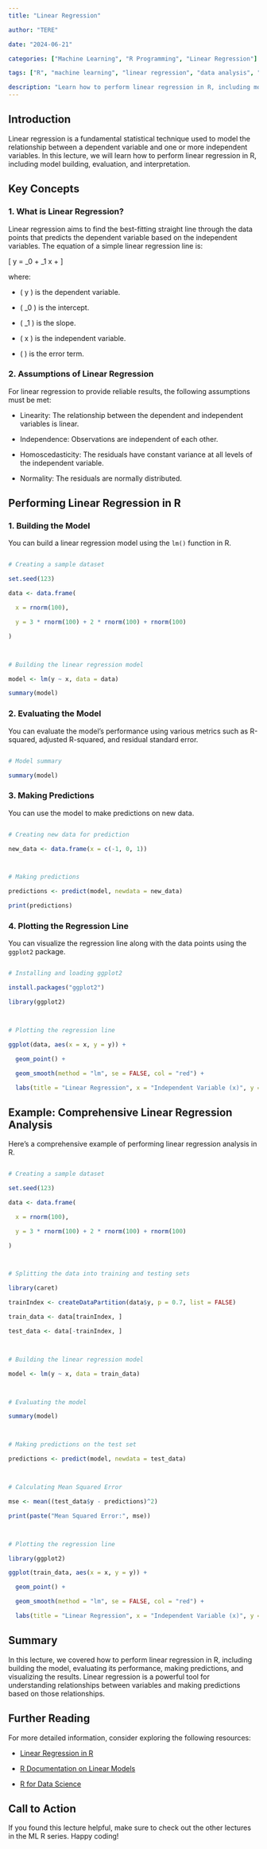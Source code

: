 ```yaml
---
title: "Linear Regression"

author: "TERE"

date: "2024-06-21"

categories: ["Machine Learning", "R Programming", "Linear Regression"]

tags: ["R", "machine learning", "linear regression", "data analysis", "coding in R"]

description: "Learn how to perform linear regression in R, including model building, evaluation, and interpretation. This lecture covers essential techniques for implementing linear regression models in R."
---
```



## Introduction



Linear regression is a fundamental statistical technique used to model the relationship between a dependent variable and one or more independent variables. In this lecture, we will learn how to perform linear regression in R, including model building, evaluation, and interpretation.



## Key Concepts



### 1. What is Linear Regression?



Linear regression aims to find the best-fitting straight line through the data points that predicts the dependent variable based on the independent variables. The equation of a simple linear regression line is:



\[ y = \beta_0 + \beta_1 x + \epsilon \]



where:

- \( y \) is the dependent variable.

- \( \beta_0 \) is the intercept.

- \( \beta_1 \) is the slope.

- \( x \) is the independent variable.

- \( \epsilon \) is the error term.



### 2. Assumptions of Linear Regression



For linear regression to provide reliable results, the following assumptions must be met:

- Linearity: The relationship between the dependent and independent variables is linear.

- Independence: Observations are independent of each other.

- Homoscedasticity: The residuals have constant variance at all levels of the independent variable.

- Normality: The residuals are normally distributed.



## Performing Linear Regression in R



### 1. Building the Model



You can build a linear regression model using the `lm()` function in R.



```r

# Creating a sample dataset

set.seed(123)

data <- data.frame(

  x = rnorm(100),

  y = 3 * rnorm(100) + 2 * rnorm(100) + rnorm(100)

)



# Building the linear regression model

model <- lm(y ~ x, data = data)

summary(model)

```



### 2. Evaluating the Model



You can evaluate the model's performance using various metrics such as R-squared, adjusted R-squared, and residual standard error.



```r

# Model summary

summary(model)

```



### 3. Making Predictions



You can use the model to make predictions on new data.



```r

# Creating new data for prediction

new_data <- data.frame(x = c(-1, 0, 1))



# Making predictions

predictions <- predict(model, newdata = new_data)

print(predictions)

```



### 4. Plotting the Regression Line



You can visualize the regression line along with the data points using the `ggplot2` package.



```r

# Installing and loading ggplot2

install.packages("ggplot2")

library(ggplot2)



# Plotting the regression line

ggplot(data, aes(x = x, y = y)) +

  geom_point() +

  geom_smooth(method = "lm", se = FALSE, col = "red") +

  labs(title = "Linear Regression", x = "Independent Variable (x)", y = "Dependent Variable (y)")

```



## Example: Comprehensive Linear Regression Analysis



Here's a comprehensive example of performing linear regression analysis in R.



```r

# Creating a sample dataset

set.seed(123)

data <- data.frame(

  x = rnorm(100),

  y = 3 * rnorm(100) + 2 * rnorm(100) + rnorm(100)

)



# Splitting the data into training and testing sets

library(caret)

trainIndex <- createDataPartition(data$y, p = 0.7, list = FALSE)

train_data <- data[trainIndex, ]

test_data <- data[-trainIndex, ]



# Building the linear regression model

model <- lm(y ~ x, data = train_data)



# Evaluating the model

summary(model)



# Making predictions on the test set

predictions <- predict(model, newdata = test_data)



# Calculating Mean Squared Error

mse <- mean((test_data$y - predictions)^2)

print(paste("Mean Squared Error:", mse))



# Plotting the regression line

library(ggplot2)

ggplot(train_data, aes(x = x, y = y)) +

  geom_point() +

  geom_smooth(method = "lm", se = FALSE, col = "red") +

  labs(title = "Linear Regression", x = "Independent Variable (x)", y = "Dependent Variable (y)")

```



## Summary



In this lecture, we covered how to perform linear regression in R, including building the model, evaluating its performance, making predictions, and visualizing the results. Linear regression is a powerful tool for understanding relationships between variables and making predictions based on those relationships.



## Further Reading



For more detailed information, consider exploring the following resources:



- [Linear Regression in R](https://www.datamentor.io/r-programming/linear-regression/)

- [R Documentation on Linear Models](https://www.rdocumentation.org/)

- [R for Data Science](https://r4ds.had.co.nz/model.html)



## Call to Action



If you found this lecture helpful, make sure to check out the other lectures in the ML R series. Happy coding!